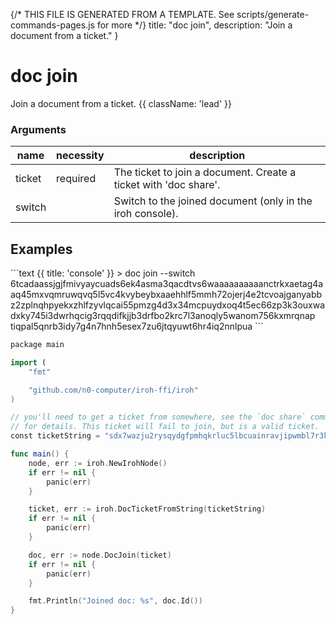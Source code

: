{/* THIS FILE IS GENERATED FROM A TEMPLATE. See scripts/generate-commands-pages.js for more */}
    title: "doc join",
    description: "Join a document from a ticket."
}

<div className='not-prose mb-5'>
    <Breadcrumbs pages={[
        { name: 'Commands', href: '/docs/commands', current: false },
        { name: 'doc join', href: '/docs/commands/doc-join', current: true },
    ]} />
</div>

# doc join

Join a document from a ticket. {{ className: 'lead' }}


### Arguments

| name | necessity | description |
| ---- | --------- | ----------- |
| ticket  | required | The ticket to join a document. Create a ticket with &#39;doc share&#39;. |
| switch  |  | Switch to the joined document (only in the iroh console). |



## Examples

<CodeGroup title="doc join">
```text {{ title: 'console' }}
> doc join --switch 6tcadaassjgjfmivyaycuads6ek4asma3qacdtvs6waaaaaaaaaanctrkxaetag4aaq45mxvqmruwqvq5l5vc4kvybeybxaaehhlf5mmh72ojerj4e2tcvoajganyabbz2zplnqhpyekxzhlfzyvlqcai55pmzg4d3x34mcpuydxoq4t5ec66zp3k3ouxwadxky745i3dwrhqcig3rqqdifkjjb3drfbo2krc7l3anoqly5wanom756kxmrqnap
tiqpal5qnrb3idy7g4n7hnh5esex7zu6jtqyuwt6hr4iq2nnlpua
```

```swift {{ title: 'go' }}
package main

import (
	"fmt"

	"github.com/n0-computer/iroh-ffi/iroh"
)

// you'll need to get a ticket from somewhere, see the `doc share` command documentation
// for details. This ticket will fail to join, but is a valid ticket.
const ticketString = "sdx7wazju2rysqydgfpmhqkrluc5lbcuainravjipwmbl7r3k3uqcigncyopdcnooufnteu5vuatpzhoqrml35ifgyuozr6kwhjiz4jxyaaqcbiajbmsainmsmbqcjqaibavg5hiaaaaaaaaaaabad47sebqbqfiiqzkzeydadakqrckvsjqgajgabaecu3u5aaaaaaaaaaaaeagt6iqg"

func main() {
	node, err := iroh.NewIrohNode()
	if err != nil {
		panic(err)
	}

	ticket, err := iroh.DocTicketFromString(ticketString)
	if err != nil {
		panic(err)
	}

	doc, err := node.DocJoin(ticket)
	if err != nil {
		panic(err)
	}

	fmt.Println("Joined doc: %s", doc.Id())
}

```


</CodeGroup>
